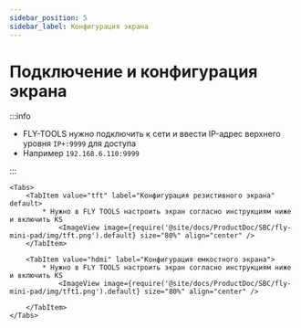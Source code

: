 ```yaml
---
sidebar_position: 5
sidebar_label: Конфигурация экрана
---
```







# Подключение и конфигурация экрана

:::info

* FLY-TOOLS нужно подключить к сети и ввести IP-адрес верхнего уровня `IP+:9999` для доступа
* Например `192.168.6.110:9999`

:::

    <Tabs>
        <TabItem value="tft" label="Конфигурация резистивного экрана" default>
            * Нужно в FLY TOOLS настроить экран согласно инструкциям ниже и включить KS
                <ImageView image={require('@site/docs/ProductDoc/SBC/fly-mini-pad/img/tft.png').default} size="80%" align="center" />
        </TabItem>

        <TabItem value="hdmi" label="Конфигурация емкостного экрана">
            * Нужно в FLY TOOLS настроить экран согласно инструкциям ниже и включить KS
                <ImageView image={require('@site/docs/ProductDoc/SBC/fly-mini-pad/img/tft1.png').default} size="80%" align="center" />

        </TabItem>
    </Tabs>
